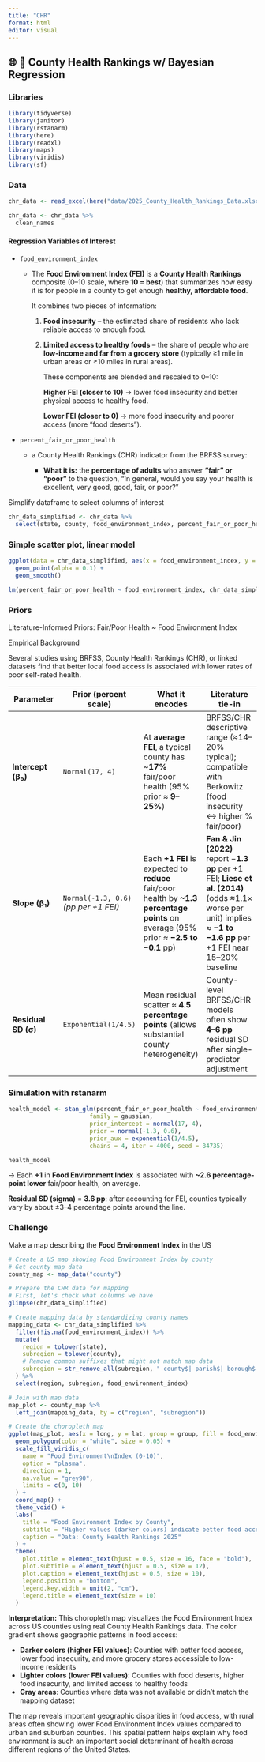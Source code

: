 ```yaml
---
title: "CHR"
format: html
editor: visual
---
```


## 🌐 🌽 County Health Rankings w/ Bayesian Regression

### Libraries

```r
library(tidyverse)
library(janitor)
library(rstanarm)
library(here)
library(readxl)
library(maps)
library(viridis)
library(sf)
```

### Data

```r
chr_data <- read_excel(here("data/2025_County_Health_Rankings_Data.xlsx"), sheet = 2, skip = 1)
```

```r
chr_data <- chr_data %>% 
  clean_names
```

#### Regression Variables of Interest

-   `food_environment_index`

    -   The **Food Environment Index (FEI)** is a **County Health Rankings** composite (0–10 scale, where **10 = best**) that summarizes how easy it is for people in a county to get enough **healthy, affordable food**.

        It combines two pieces of information:

        1.  **Food insecurity** – the estimated share of residents who lack reliable access to enough food.

        2.  **Limited access to healthy foods** – the share of people who are **low-income and far from a grocery store** (typically ≥1 mile in urban areas or ≥10 miles in rural areas).

            These components are blended and rescaled to 0–10:

            **Higher FEI (closer to 10)** → lower food insecurity and better physical access to healthy food.

            **Lower FEI (closer to 0)** → more food insecurity and poorer access (more “food deserts”).

-   `percent_fair_or_poor_health`

    -   a County Health Rankings (CHR) indicator from the BRFSS survey:

        -   **What it is:** the **percentage of adults** who answer **“fair” or “poor”** to the question, “In general, would you say your health is excellent, very good, good, fair, or poor?”

Simplify dataframe to select columns of interest

```r
chr_data_simplified <- chr_data %>% 
  select(state, county, food_environment_index, percent_fair_or_poor_health)
```

### Simple scatter plot, linear model

```r
ggplot(data = chr_data_simplified, aes(x = food_environment_index, y = percent_fair_or_poor_health)) +
  geom_point(alpha = 0.1) +
  geom_smooth()
```

```r
lm(percent_fair_or_poor_health ~ food_environment_index, chr_data_simplified)
```

### Priors

Literature-Informed Priors: Fair/Poor Health \~ Food Environment Index

Empirical Background

Several studies using BRFSS, County Health Rankings (CHR), or linked datasets find that better local food access is associated with lower rates of poor self-rated health.

| Parameter | Prior (percent scale) | What it encodes | Literature tie-in |
|----|----|----|----|
| **Intercept (β₀)** | `Normal(17, 4)` | At **average FEI**, a typical county has \~**17%** fair/poor health (95% prior ≈ **9–25%**) | BRFSS/CHR descriptive range (≈14–20% typical); compatible with Berkowitz (food insecurity ↔ higher % fair/poor) |
| **Slope (β₁)** | `Normal(-1.3, 0.6)` *(pp per +1 FEI)* | Each **+1 FEI** is expected to **reduce** fair/poor health by **\~1.3 percentage points** on average (95% prior ≈ **−2.5 to −0.1** pp) | **Fan & Jin (2022)** report −**1.3 pp** per +1 FEI; **Liese et al. (2014)** (odds ≈1.1× worse per unit) implies ≈ **−1 to −1.6 pp** per +1 FEI near 15–20% baseline |
| **Residual SD (σ)** | `Exponential(1/4.5)` | Mean residual scatter ≈ **4.5 percentage points** (allows substantial county heterogeneity) | County-level BRFSS/CHR models often show **4–6 pp** residual SD after single-predictor adjustment |

### Simulation with rstanarm

```r
health_model <- stan_glm(percent_fair_or_poor_health ~ food_environment_index, data = chr_data_simplified,
                       family = gaussian,
                       prior_intercept = normal(17, 4),
                       prior = normal(-1.3, 0.6), 
                       prior_aux = exponential(1/4.5),
                       chains = 4, iter = 4000, seed = 84735)
```

```r
health_model
```

→ Each **+1** in **Food Environment Index** is associated with **\~2.6 percentage-point lower** fair/poor health, on average.

**Residual SD (sigma)** = **3.6 pp**: after accounting for FEI, counties typically vary by about ±3–4 percentage points around the line.

### Challenge

Make a map describing the **Food Environment Index** in the US

```r
# Create a US map showing Food Environment Index by county
# Get county map data
county_map <- map_data("county")

# Prepare the CHR data for mapping
# First, let's check what columns we have
glimpse(chr_data_simplified)

# Create mapping data by standardizing county names
mapping_data <- chr_data_simplified %>%
  filter(!is.na(food_environment_index)) %>%
  mutate(
    region = tolower(state),
    subregion = tolower(county),
    # Remove common suffixes that might not match map data
    subregion = str_remove_all(subregion, " county$| parish$| borough$| census area$| municipality$")
  ) %>%
  select(region, subregion, food_environment_index)

# Join with map data
map_plot <- county_map %>%
  left_join(mapping_data, by = c("region", "subregion"))

# Create the choropleth map
ggplot(map_plot, aes(x = long, y = lat, group = group, fill = food_environment_index)) +
  geom_polygon(color = "white", size = 0.05) +
  scale_fill_viridis_c(
    name = "Food Environment\nIndex (0-10)",
    option = "plasma",
    direction = 1,
    na.value = "grey90",
    limits = c(0, 10)
  ) +
  coord_map() +
  theme_void() +
  labs(
    title = "Food Environment Index by County",
    subtitle = "Higher values (darker colors) indicate better food access and lower food insecurity",
    caption = "Data: County Health Rankings 2025"
  ) +
  theme(
    plot.title = element_text(hjust = 0.5, size = 16, face = "bold"),
    plot.subtitle = element_text(hjust = 0.5, size = 12),
    plot.caption = element_text(hjust = 0.5, size = 10),
    legend.position = "bottom",
    legend.key.width = unit(2, "cm"),
    legend.title = element_text(size = 10)
  )
```

**Interpretation:** This choropleth map visualizes the Food Environment Index across US counties using real County Health Rankings data. The color gradient shows geographic patterns in food access:

-   **Darker colors (higher FEI values)**: Counties with better food access, lower food insecurity, and more grocery stores accessible to low-income residents
-   **Lighter colors (lower FEI values)**: Counties with food deserts, higher food insecurity, and limited access to healthy foods
-   **Gray areas**: Counties where data was not available or didn't match the mapping dataset

The map reveals important geographic disparities in food access, with rural areas often showing lower Food Environment Index values compared to urban and suburban counties. This spatial pattern helps explain why food environment is such an important social determinant of health across different regions of the United States.
